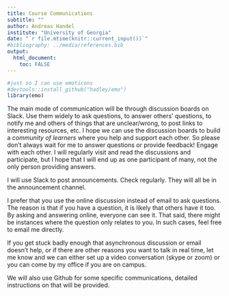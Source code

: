 ---
title: Course Communications
subtitle: ""
author: Andreas Handel
institute: "University of Georgia"
date: "`r file.mtime(knitr::current_input())`"
#bibliography: ../media/references.bib
output: 
  html_document:
    toc: FALSE
---



```{r, echo = FALSE}
#just so I can use emoticons
#devtools::install_github("hadley/emo")
library(emo)
```


The main mode of communication will be through discussion boards on Slack. Use them widely to ask questions, to answer others' questions, to notify me and others of things that are unclear/wrong, to post links to interesting resources, etc. I hope we can use the discussion boards to build a _community of learners_ where you help and support each other. So please don't always wait for me to answer questions or provide feedback! Engage with each other. I will regularly visit and read the discussions and participate, but I hope that I will end up as one participant of many, not the only person providing answers.

I will use Slack to post announcements. Check regularly. They will all be in the announcement channel.

I prefer that you use the online discussion instead of email to ask questions. The reason is that if you have a question, it is likely that others have it too. By asking and answering online, everyone can see it. That said, there might be instances where the question only relates to you. In such cases, feel free to email me directly. 

If you get stuck badly enough that asynchronous discussion or email doesn't help, or if there are other reasons you want to talk in real time, let me know and we can either set up a video conversation (skype or zoom) or you can come by my office if you are on campus. 

We will also use Github for some specific communications, detailed instructions on that will be provided.

